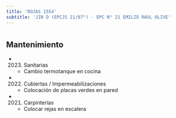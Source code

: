 ```yaml
---
title: 'ROJAS 1554'
subtitle: 'JIN D (EPCJS 21/07°) - EPC N° 21 EMILIO RAUL OLIVE'
---
```


#


## Mantenimiento

*  (2023) Sanitarias 
    + Cambio termotanque en cocina

*  (2022) Cubiertas / Impermeabilizaciones 
    + Colocación de placas verdes en pared

*  (2021) Carpinterías 
    + Colocar rejas en escalera



